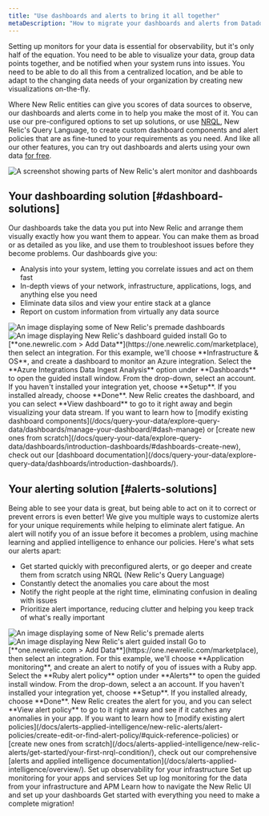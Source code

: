 ```yaml
---
title: "Use dashboards and alerts to bring it all together"
metaDescription: "How to migrate your dashboards and alerts from Datadog to New Relic."
---
```









Setting up monitors for your data is essential for observability, but it's only half of the equation. You need to be able to visualize your data, group data points together, and be notified when your system runs into issues. You need to be able to do all this from a centralized location, and be able to adapt to the changing data needs of your organization by creating new visualizations on-the-fly. 

Where New Relic entities can give you scores of data sources to observe, our dashboards and alerts come in to help you make the most of it. You can use our pre-configured options to set up solutions, or use [NRQL](/docs/query-your-data/nrql-new-relic-query-language/get-started/introduction-nrql-new-relics-query-language/), New Relic's Query Language, to create custom dashboard components and alert policies that are as fine-tuned to your requirements as you need. And like all our other features, you can try out dashboards and alerts using your own data [for free](https://newrelic.com/signup).

<img
    title="Alerts-and-dash"
    alt="A screenshot showing parts of New Relic's alert monitor and dashboards"
    src={journeyAlertsAndDash}
/>

## Your dashboarding solution [#dashboard-solutions]

Our dashboards take the data you put into New Relic and arrange them visually exactly how you want them to appear. You can make them as broad or as detailed as you like, and use them to troubleshoot issues before they become problems. Our dashboards give you:

* Analysis into your system, letting you correlate issues and act on them fast
* In-depth views of your network, infrastructure, applications, logs, and anything else you need
* Eliminate data silos and view your entire stack at a glance
* Report on custom information from virtually any data source

<CollapserGroup>
    <Collapser
        id="dash-install"
        title="Install a premade dashboard"
    >
    <SideBySide>
    <Side>
        <img
        title="Premade dashboards"
        alt="An image displaying some of New Relic's premade dashboards"
        src={journeyInfraDash}
        />
        <img
        title="Dashboard guided install"
        alt="An image displaying New Relic's dashboard guided install"
        src={journeyAzureDash}
        />
    </Side>
    <Side>
    <Steps>
        <Step>
        Go to [**one.newrelic.com > Add Data**](https://one.newrelic.com/marketplace), then select an integration. For this example, we'll choose **Infrastructure & OS**, and create a dashboard to monitor an Azure integration.  
        </Step>
        <Step>
        Select the **Azure Integrations Data Ingest Analysis** option under **Dashboards** to open the guided install window.
        </Step>
        <Step>
        From the drop-down, select an account.
        </Step>
        <Step>
        If you haven't installed your integration yet, choose **Setup**. If you installed already, choose **Done**.
        </Step>
        <Step>
        New Relic creates the dashboard, and you can select **View dashboard** to go to it right away and begin visualizing your data stream.
        </Step>
    </Steps>
    If you want to learn how to [modify existing dashboard components](/docs/query-your-data/explore-query-data/dashboards/manage-your-dashboard/#dash-manage) or [create new ones from scratch](/docs/query-your-data/explore-query-data/dashboards/introduction-dashboards/#dashboards-create-new), check out our [dashboard documentation](/docs/query-your-data/explore-query-data/dashboards/introduction-dashboards/).
    </Side>
    </SideBySide>
    </Collapser>
</CollapserGroup>

## Your alerting solution [#alerts-solutions]

Being able to see your data is great, but being able to act on it to correct or prevent errors is even better! We give you multiple ways to customize alerts for your unique requirements while helping to eliminate alert fatigue. An alert will notify you of an issue before it becomes a problem, using machine learning and applied intelligence to enhance our policies. Here's what sets our alerts apart:

* Get started quickly with preconfigured alerts, or go deeper and create them from scratch using NRQL (New Relic's Query Language)
* Constantly detect the anomalies you care about the most
* Notify the right people at the right time, eliminating confusion in dealing with issues
* Prioritize alert importance, reducing clutter and helping you keep track of what's really important

<CollapserGroup>
    <Collapser
        id="alerts-install"
        title="Install a premade alert"
    >
    <SideBySide>
    <Side>
        <img
        title="Premade alerts"
        alt="An image displaying some of New Relic's premade alerts"
        src={journeyPremadeAlerts}
        />
        <img
        title="Alert guided install"
        alt="An image displaying New Relic's alert guided install"
        src={journeyGuidedAlerts}
        />
    </Side>
    <Side>
    <Steps>
        <Step>
        Go to [**one.newrelic.com > Add Data**](https://one.newrelic.com/marketplace), then select an integration. For this example, we'll choose **Application monitoring**, and create an alert to notify of you of issues with a Ruby app. 
        </Step>
        <Step>
        Select the **Ruby alert policy** option under **Alerts** to open the guided install window.
        </Step>
        <Step>
        From the drop-down, select a an account.
        </Step>
        <Step>
        If you haven't installed your integration yet, choose **Setup**. If you installed already, choose **Done**.
        </Step>
        <Step>
        New Relic creates the alert for you, and you can select **View alert policy** to go to it right away and see if it catches any anomalies in your app.
        </Step>
    </Steps>
    If you want to learn how to [modify existing alert policies](/docs/alerts-applied-intelligence/new-relic-alerts/alert-policies/create-edit-or-find-alert-policy/#quick-reference-policies) or [create new ones from scratch](/docs/alerts-applied-intelligence/new-relic-alerts/get-started/your-first-nrql-condition/), check out our comprehensive [alerts and applied intelligence documentation](/docs/alerts-applied-intelligence/overview/).
    </Side>
    </SideBySide>
    </Collapser>
</CollapserGroup>

<DocTiles numbered>
  <DocTile title='Install infrastructure agents' path="/docs/journey-migration/migrating-infra/">Set up observability for your infrastructure</DocTile>
  <DocTile title='Install APM agents' path="/docs/journey-migration/migrating-apm/">Set up monitoring for your apps and services </DocTile>
</DocTiles>

<DocTiles>
  <DocTile title='Monitor your logs' number='3' path="/docs/journey-migration/migrating-logs/">Set up log monitoring for the data from your infrastructure and APM</DocTile>
  <DocTile title='Create dashboards' number='4' path="/docs/journey-migration/migrating-dashboards/" label={{text: "You are here", color: "orange"}}>Learn how to navigate the New Relic UI and set up your dashboards</DocTile>
  <DocTile title='Making the switch' number='5' path="/docs/journey-migration/making-the-switch/"> Get started with everything you need to make a complete migration!</DocTile>
</DocTiles>
